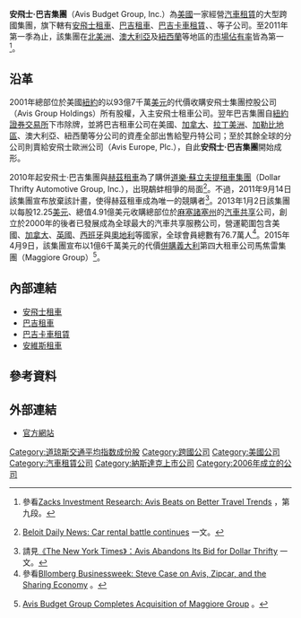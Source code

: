 {{Infobox_Company
| company_name = 安飛士·巴吉集團
| company_logo = [[File:Avisbudgetgrouplogo.jpg|200px]]
| company_type = [[上市公司|上市公司]]（{{nasdaq|CAR}}）
| foundation = 2006年
| location = [[美國|美國]][[新澤西州|紐澤西州]]帕西帕尼（Parsippany）市西爾萬路6號
| key_people = [[董事長|董事長]]兼[[首席執行官|CEO]]：羅納德·尼爾遜（Ronald L. Nelson）<br>副總裁兼[[首席財務官|CFO]]：大衛·魏須納（David B. Wyshner）
| company_slogan =
| industry = [[汽車租賃|汽車租賃]]業
| products = [[汽車租賃|汽車租賃]]
| revenue  = 1,839百萬[[美元|美元]]（2017年5月）<ref>參看{{en}}[http://ir.avisbudgetgroup.com/releasedetail.cfm?ReleaseID=1024378 Avis Budget Group Reports First Quarter 2017 Results]。</ref>
| operating_income = {{loss}}475百萬美元（2017年5月）<ref name="#1">同前註。</ref>
| net_income = {{loss}}107百萬美元（2017年5月）<ref name="#1"/>
| num_employees = 三家子公司合計約30,000人（2017年5月）
| homepage = [http://www.avisbudgetgroup.com/ http://www.avisbudgetgroup.com/]
}}

'''安飛士·巴吉集團'''（Avis Budget Group, Inc.）為[[美國|美國]]一家經營[[汽車租賃|汽車租賃]]的大型跨國集團，旗下轄有[[安飛士租車|安飛士租車]]、[[巴吉租車|巴吉租車]]、[[巴吉卡車租賃|巴吉卡車租賃]]、{{link-en|價廉租車|Payless Car Rental}}、{{link-en|Zipcar|Zipcar}}等子公司。至2011年第一季為止，該集團在[[北美洲|北美洲]]、[[澳大利亞|澳大利亞]]及[[新西蘭|紐西蘭]]等地區的[[市場佔有率|市場佔有率]]皆為第一<ref>參看{{en}}[http://www.zacks.com/stock/news/52607/Avis+Beats+on+Better+Travel+Trends Zacks Investment Research: Avis Beats on Better Travel Trends] {{Wayback|url=http://www.zacks.com/stock/news/52607/Avis+Beats+on+Better+Travel+Trends |date=20110508063759 }}，第九段。</ref>。

== 沿革 ==
2001年總部位於美國[[紐約|紐約]]的{{link-en|聖丹特公司|Cendant}}以93億7千萬[[美元|美元]]的代價收購安飛士集團控股公司（Avis Group Holdings）所有股權，入主安飛士租車公司。翌年巴吉集團自[[紐約證券交易所|紐約證券交易所]]下市除牌，並將巴吉租車公司在美國、[[加拿大|加拿大]]、[[拉丁美洲|拉丁美洲]]、[[加勒比地區|加勒比地區]]、澳大利亞、紐西蘭等分公司的資產全部出售給聖丹特公司；至於其餘全球的分公司則賣給安飛士歐洲公司（Avis Europe, Plc.），自此'''安飛士·巴吉集團'''開始成形。

2010年起安飛士·巴吉集團與[[赫茲租車|赫茲租車]]為了購併[[道樂·蘇立夫提租車集團|道樂·蘇立夫提租車集團]]（Dollar Thrifty Automotive Group, Inc.），出現鷸蚌相爭的局面<ref>{{en}}[http://www.beloitdailynews.com/articles/2011/05/13/business/business_news/bus1003.txt Beloit Daily News: Car rental battle continues] {{Wayback|url=http://www.beloitdailynews.com/articles/2011/05/13/business/business_news/bus1003.txt |date=20180622111452 }}一文。</ref>。不過，2011年9月14日該集團宣布放棄該計畫，使得赫茲租車成為唯一的競購者<ref>請見{{en}}[http://dealbook.nytimes.com/2011/09/14/avis-abandons-bid-for-dollar-thrifty/ 《The New York Times》：Avis Abandons Its Bid for Dollar Thrifty] {{Wayback|url=http://dealbook.nytimes.com/2011/09/14/avis-abandons-bid-for-dollar-thrifty/ |date=20111013082734 }}一文。</ref>。2013年1月2日該集團以每股12.25[[美元|美元]]、總值4.91億美元收購總部位於[[麻塞諸塞州|麻塞諸塞州]]的[[汽車共享|汽車共享]]公司{{link-en|Zipcar|Zipcar}}，創立於2000年的後者已發展成為全球最大的汽車共享服務公司，營運範圍包含美國、[[加拿大|加拿大]]、[[英國|英國]]、[[西班牙|西班牙]]與[[奧地利|奧地利]]等國家，全球會員總數有76.7萬人<ref>參看{{en}}[http://www.businessweek.com/articles/2013-01-02/with-zipcar-avis-backs-steve-cases-sharing-economy Bllomberg Businessweek: Steve Case on Avis, Zipcar, and the Sharing Economy] {{Wayback|url=http://www.businessweek.com/articles/2013-01-02/with-zipcar-avis-backs-steve-cases-sharing-economy |date=20130105040001 }}。</ref>。2015年4月9日，該集團宣布以1億6千萬美元的代價[[併購|併購]][[義大利|義大利]]第四大租車公司馬焦雷集團（Maggiore Group）<ref>{{en}}[http://ir.avisbudgetgroup.com/releasedetail.cfm?ReleaseID=905739 Avis Budget Group Completes Acquisition of Maggiore Group] {{Wayback|url=http://ir.avisbudgetgroup.com/releasedetail.cfm?ReleaseID=905739 |date=20170208033241 }}。</ref>。

== 內部連結 ==
* [[安飛士租車|安飛士租車]]
* [[巴吉租車|巴吉租車]]
* [[巴吉卡車租賃|巴吉卡車租賃]]
* [[安維斯租車|安維斯租車]]

== 參考資料 ==
{{Reflist}}

== 外部連結 ==
* {{en}}[http://www.avisbudgetgroup.com/ 官方網站]{{Wayback|url=http://www.avisbudgetgroup.com/ |date=20110426063509 }}

{{Vehicle rental brands}}
{{DJTA}}
{{Authority control}}
[[Category:道琼斯交通平均指数成份股|Category:道琼斯交通平均指数成份股]]
[[Category:跨國公司|Category:跨國公司]]
[[Category:美國公司|Category:美國公司]]
[[Category:汽車租賃公司|Category:汽車租賃公司]]
[[Category:納斯達克上市公司|Category:納斯達克上市公司]]
[[Category:2006年成立的公司|Category:2006年成立的公司]]